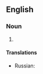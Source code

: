 ==English==

===Noun===
{{head|en|noun|head=[[boy]]s [[and]] [[their]] [[toy]]s}}

# {{label|en|idiomatic}} {{non-gloss definition|Used to evoke the idea that adult men sometimes dote excessively on machines, [[automobile]]s, and gadgets in a childish manner.}}

====Translations====
{{trans-top|adult men sometimes dote excessively on machines, automobiles, and gadgets in a childish manner}}
{{trans-mid}}
* Russian: {{t|ru|ма́льчики и их игру́шки}}
{{trans-bottom}}